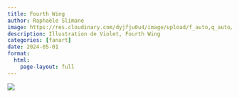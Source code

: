 ```yaml
---
title: Fourth Wing
author: Raphaële Slimane
image: https://res.cloudinary.com/dyjfju0u4/image/upload/f_auto,q_auto/v1757411611/fourthwing_lsuvhm.png
description: Illustration de Violet, Fourth Wing
categories: [fanart]
date: 2024-05-01
format:
  html:
    page-layout: full
---
```


![](https://res.cloudinary.com/dyjfju0u4/image/upload/f_auto,q_auto/v1757411611/fourthwing_lsuvhm.png)
